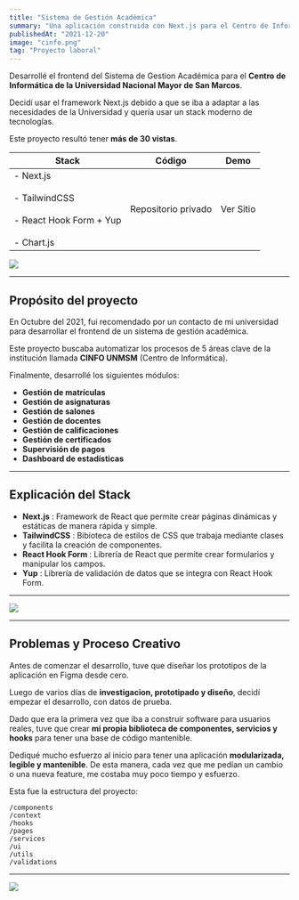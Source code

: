 ```yaml
---
title: "Sistema de Gestión Académica"
summary: "Una aplicación construida con Next.js para el Centro de Informática de la Universidad Nacional Mayor de San Marcos"
publishedAt: "2021-12-20"
image: "cinfo.png"
tag: "Proyecto laboral"
---
```


Desarrollé el frontend del Sistema de Gestion Académica para el **Centro de Informática de la Universidad Nacional Mayor de San Marcos**.

Decidí usar el framework Next.js debido a que se iba a adaptar a las necesidades de la Universidad y quería usar un stack moderno de tecnologías.

Este proyecto resultó tener **más de 30 vistas**.

| Stack                                                                                       | Código                                                       | Demo                                                         |
| ------------------------------------------------------------------------------------------- | ------------------------------------------------------------ | ------------------------------------------------------------ |
| - Next.js<br /><br />- TailwindCSS<br /><br />- React Hook Form + Yup<br /><br />- Chart.js | <Anchor href="#" target="_self">Repositorio privado</Anchor> | <Anchor href="http://167.114.50.85/login">Ver Sitio</Anchor> |

<Image src="/cinfo.png" width={1764} height={1131} />

---

## Propósito del proyecto

En Octubre del 2021, fui recomendado por un contacto de mi universidad para desarrollar el frontend de un sistema de gestión académica.

Este proyecto buscaba automatizar los procesos de 5 áreas clave de la institución llamada **CINFO UNMSM** (<Anchor href="https://cinfo.unmsm.edu.pe/">Centro de Informática</Anchor>).

Finalmente, desarrollé los siguientes módulos:

- **Gestión de matrículas**
- **Gestión de asignaturas**
- **Gestión de salones**
- **Gestión de docentes**
- **Gestión de calificaciones**
- **Gestión de certificados**
- **Supervisión de pagos**
- **Dashboard de estadísticas**

---

## Explicación del Stack

- **Next.js** : Framework de React que permite crear páginas dinámicas y estáticas de manera rápida y simple.
- **TailwindCSS** : Bibioteca de estilos de CSS que trabaja mediante clases y facilita la creación de componentes.
- **React Hook Form** : Librería de React que permite crear formularios y manipular los campos.
- **Yup** : Librería de validación de datos que se integra con React Hook Form.

---

<Image src="/cinfo-browser.png" width={1792} height={977} />

---

## Problemas y Proceso Creativo

Antes de comenzar el desarrollo, tuve que diseñar <Anchor href="https://www.figma.com/file/PzdHzJ29K5D487oPZsCvuy/Cinfo?node-id=5%3A6">los prototipos de la aplicación en Figma</Anchor> desde cero.

Luego de varios días de **investigacion, prototipado y diseño**, decidí empezar el desarrollo, con datos de prueba.

Dado que era la primera vez que iba a construir software para usuarios reales, tuve que crear **mi propia biblioteca de componentes, servicios y hooks** para tener una base de código mantenible.

Dediqué mucho esfuerzo al inicio para tener una aplicación **modularizada, legible y mantenible**. De esta manera, cada vez que me pedían un cambio o una nueva feature, me costaba muy poco tiempo y esfuerzo.

Esta fue la estructura del proyecto:

```
/components
/context
/hooks
/pages
/services
/ui
/utils
/validations
```

---

<Image src="/cinfo-browser2.png" width={1792} height={977} />
